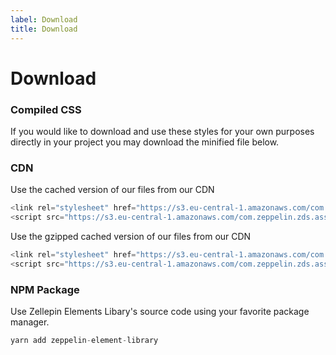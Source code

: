 ```yaml
---
label: Download
title: Download
---
```



# Download

### Compiled CSS

If you would like to download and use these styles for your own purposes directly in your project you may download the minified file below.

<DownloadCss />

### CDN

Use the cached version of our files from our CDN

```js
<link rel="stylesheet" href="https://s3.eu-central-1.amazonaws.com/com.zeppelin.zds.assets/zel/css/zeppelin-element-library.css" integrity="XXX" crossorigin="anonymous">
<script src="https://s3.eu-central-1.amazonaws.com/com.zeppelin.zds.assets/zel/js/zeppelin-element-library.min.js" integrity="XXX" crossorigin="anonymous"></script>

```

Use the gzipped cached version of our files from our CDN

```js
<link rel="stylesheet" href="https://s3.eu-central-1.amazonaws.com/com.zeppelin.zds.assets/zel/css/zeppelin-element-library.css.gz" integrity="XXX" crossorigin="anonymous">
<script src="https://s3.eu-central-1.amazonaws.com/com.zeppelin.zds.assets/zel/js/zeppelin-element-library.min.js.gz" integrity="XXX" crossorigin="anonymous"></script>

```

### NPM Package

Use Zellepin Elements Libary's source code using your favorite package manager.

```js
yarn add zeppelin-element-library
```
